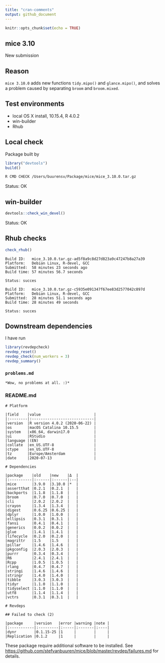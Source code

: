```yaml
---
title: "cran-comments"
output: github_document
---
```


```r
knitr::opts_chunk$set(echo = TRUE)
```

## mice 3.10
New submission

## Reason 

`mice 3.10.0` adds new functions `tidy.mipo()` and `glance.mipo()`, and solves a problem caused by separating `broom` and `broom.mixed`.

## Test environments

* local OS X install, 10.15.4, R 4.0.2
* win-builder
* Rhub

## Local check

Package built by

```r
library("devtools")
build()
```

```bash
R CMD CHECK /Users/buurensv/Package/mice/mice_3.10.0.tar.gz
```


Status: OK

## win-builder

```r
devtools::check_win_devel()
```

Status: OK


## Rhub checks

```r
check_rhub()
```

```
Build ID:	mice_3.10.0.tar.gz-ad5f8a9c8d27d823a9c47247b8a27a39
Platform:	Debian Linux, R-devel, GCC
Submitted:	58 minutes 23 seconds ago
Build time:	57 minutes 56.7 seconds

Status: succes
```

```
Build ID:	mice_3.10.0.tar.gz-c5935e091347f67ee83d2577042c897d
Platform:	Debian Linux, R-devel, GCC
Submitted:	28 minutes 51.1 seconds ago
Build time:	28 minutes 49 seconds

Status: succes
```


## Downstream dependencies

I have run 

```r
library(revdepcheck)
revdep_reset()
revdep_check(num_workers = 3)
revdep_summary()
```

### `problems.md`

```
*Wow, no problems at all. :)*
```

### README.md 

```
# Platform

|field    |value                        |
|:--------|:----------------------------|
|version  |R version 4.0.2 (2020-06-22) |
|os       |macOS Catalina 10.15.5       |
|system   |x86_64, darwin17.0           |
|ui       |RStudio                      |
|language |(EN)                         |
|collate  |en_US.UTF-8                  |
|ctype    |en_US.UTF-8                  |
|tz       |Europe/Amsterdam             |
|date     |2020-07-13                   |

# Dependencies

|package    |old    |new    |Δ  |
|:----------|:------|:------|:--|
|mice       |3.9.0  |3.10.0 |*  |
|assertthat |0.2.1  |0.2.1  |   |
|backports  |1.1.8  |1.1.8  |   |
|broom      |0.7.0  |0.7.0  |   |
|cli        |2.0.2  |2.0.2  |   |
|crayon     |1.3.4  |1.3.4  |   |
|digest     |0.6.25 |0.6.25 |   |
|dplyr      |1.0.0  |1.0.0  |   |
|ellipsis   |0.3.1  |0.3.1  |   |
|fansi      |0.4.1  |0.4.1  |   |
|generics   |0.0.2  |0.0.2  |   |
|glue       |1.4.1  |1.4.1  |   |
|lifecycle  |0.2.0  |0.2.0  |   |
|magrittr   |1.5    |1.5    |   |
|pillar     |1.4.6  |1.4.6  |   |
|pkgconfig  |2.0.3  |2.0.3  |   |
|purrr      |0.3.4  |0.3.4  |   |
|R6         |2.4.1  |2.4.1  |   |
|Rcpp       |1.0.5  |1.0.5  |   |
|rlang      |0.4.7  |0.4.7  |   |
|stringi    |1.4.6  |1.4.6  |   |
|stringr    |1.4.0  |1.4.0  |   |
|tibble     |3.0.3  |3.0.3  |   |
|tidyr      |1.1.0  |1.1.0  |   |
|tidyselect |1.1.0  |1.1.0  |   |
|utf8       |1.1.4  |1.1.4  |   |
|vctrs      |0.3.1  |0.3.1  |   |

# Revdeps

## Failed to check (2)

|package     |version   |error |warning |note |
|:-----------|:---------|:-----|:-------|:----|
|dynr        |0.1.15-25 |1     |        |     |
|Replication |0.1.2     |1     |        |     |
```

These package require additional software to be installed. See <https://github.com/stefvanbuuren/mice/blob/master/revdep/failures.md> for details.
